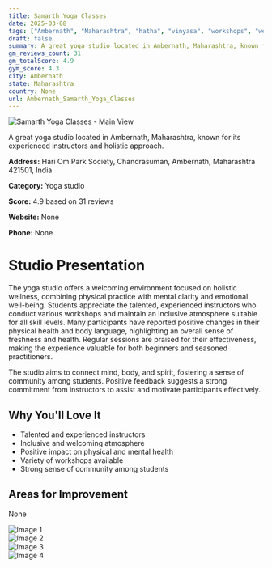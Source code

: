 ```yaml
---
title: Samarth Yoga Classes
date: 2025-03-08
tags: ["Ambernath", "Maharashtra", "hatha", "vinyasa", "workshops", "welcoming", "holistic", "Ambernath"]  
draft: false
summary: A great yoga studio located in Ambernath, Maharashtra, known for its experienced instructors and holistic approach.
gm_reviews_count: 31
gm_totalScore: 4.9
gym_score: 4.3
city: Ambernath
state: Maharashtra
country: None
url: Ambernath_Samarth_Yoga_Classes
---
```


<div className="aspect-[16/9] relative my-8">
  <img 
    src="https://lh5.googleusercontent.com/p/AF1QipOQPc_vEzDB5hpdlIjSQd6mrY3y8ZoVH59YI80_=w1920-h1080-k-no"
    alt="Samarth Yoga Classes - Main View"
    className="object-cover absolute inset-0 w-full h-full rounded-lg"
  />
</div>

A great yoga studio located in Ambernath, Maharashtra, known for its experienced instructors and holistic approach.

**Address:** Hari Om Park Society, Chandrasuman, Ambernath, Maharashtra 421501, India

**Category:** Yoga studio

**Score:** 4.9 based on 31 reviews

**Website:** None

**Phone:** None

# Studio Presentation

The yoga studio offers a welcoming environment focused on holistic wellness, combining physical practice with mental clarity and emotional well-being. Students appreciate the talented, experienced instructors who conduct various workshops and maintain an inclusive atmosphere suitable for all skill levels. Many participants have reported positive changes in their physical health and body language, highlighting an overall sense of freshness and health. Regular sessions are praised for their effectiveness, making the experience valuable for both beginners and seasoned practitioners.

The studio aims to connect mind, body, and spirit, fostering a sense of community among students. Positive feedback suggests a strong commitment from instructors to assist and motivate participants effectively.

## Why You'll Love It

- Talented and experienced instructors
- Inclusive and welcoming atmosphere
- Positive impact on physical and mental health
- Variety of workshops available
- Strong sense of community among students

## Areas for Improvement

None

<div className="grid grid-cols-1 xl:grid-cols-2 gap-4 my-8">
<div className="aspect-[4/3] relative"><img src="https://lh3.googleusercontent.com/gps-cs-s/AB5caB9NujVB-1Eg8emFU0mucdoyfKm9Lf54w8V-4efWG0JV5_fSB3XWh2aZX3rHuG07jdmWlY8nPXJ5r1t5Xd2-_bE81xvPnvXFgbbtC3PTYTzt6XvhO9tfr7WGpUJvFaaEiK7F3J3n=w1920-h1080-k-no" alt="Image 1" className="object-cover absolute inset-0 w-full h-full rounded-lg" /></div>
<div className="aspect-[4/3] relative"><img src="https://lh3.googleusercontent.com/gps-cs-s/AB5caB8vVuM5qH5H3rUEHjvJcxRU0fcUFX2vDMV8OKNKcpEtKThZ2cyhid4UWk8kKwSsPE-xDGTpPfynPYbZvL3YbeQLEd0t7JyDgv7luFTALO9HN3Bk-PgrXMIoLgZg7_m7b1vfY7M_=w1920-h1080-k-no" alt="Image 2" className="object-cover absolute inset-0 w-full h-full rounded-lg" /></div>
<div className="aspect-[4/3] relative"><img src="https://lh3.googleusercontent.com/gps-cs-s/AB5caB-mzd8sWAsRzGLL_-K3gWOcZpQ3fh74UHz7u158Pk_4MP1gWm5tURXOxFJLJNB9UiY6Llt-5kWs8jDomHfKVFdYlHELztoTBuqYwpXi-MTApp3FeH0_Onu_798duutQYo0gRc6c=w1920-h1080-k-no" alt="Image 3" className="object-cover absolute inset-0 w-full h-full rounded-lg" /></div>
<div className="aspect-[4/3] relative"><img src="https://lh3.googleusercontent.com/gps-cs-s/AB5caB-nLbWBxy9HF4QLqBdcBtADblsVTyEMPep5vCe9Ylxmwa8kK0PqqZq77W6oNnl7_fVq4ywBqCSRf2cdw6SbdzJLpGdmW7zMxsNhRxCYCxIy4pJW4-5mADgqrl97D6ipy5wqoZZD=w1920-h1080-k-no" alt="Image 4" className="object-cover absolute inset-0 w-full h-full rounded-lg" /></div>
</div>